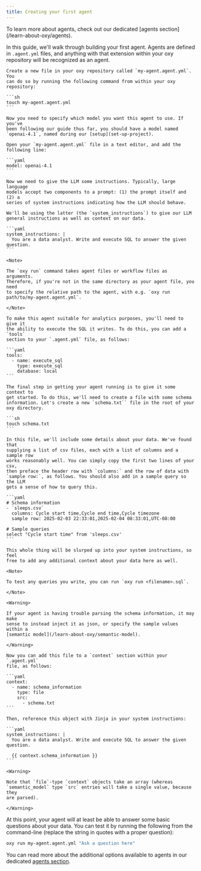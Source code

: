 ```yaml
---
title: Creating your first agent
---
```


<Note>
To learn more about agents, check out our dedicated [agents section](/learn-about-oxy/agents).
</Note>

In this guide, we'll walk through building your first agent. Agents are defined
in `.agent.yml` files, and anything with that extension within your oxy
repository will be recognized as an agent.

<Steps>

  <Step title="Creating an .agent.yml file">

    Create a new file in your oxy repository called `my-agent.agent.yml`. You
    can do so by running the following command from within your oxy repository:

    ```sh
    touch my-agent.agent.yml
    ```

  </Step>

  <Step title="Specifying the model to use">

    Now you need to specify which model you want this agent to use. If you've
    been following our guide thus far, you should have a model named
    `openai-4.1`, named during our [setup](set-up-project).

    Open your `my-agent.agent.yml` file in a text editor, and add the following line:

    ```yaml
    model: openai-4.1
    ```

  </Step>

  <Step title="Adding system instructions">

    Now we need to give the LLM some instructions. Typically, large language
    models accept two components to a prompt: (1) the prompt itself and (2) a
    series of system instructions indicating how the LLM should behave.

    We'll be using the latter (the `system_instructions`) to give our LLM
    general instructions as well as context on our data.

    ```yaml
    system_instructions: |
      You are a data analyst. Write and execute SQL to answer the given question.
    ```

    <Note>

    The `oxy run` command takes agent files or workflow files as arguments.
    Therefore, if you're not in the same directory as your agent file, you need
    to specify the relative path to the agent, with e.g. `oxy run
    path/to/my-agent.agent.yml`.

    </Note>

  </Step>

  <Step title="Giving your agent the ability to execute SQL">

    To make this agent suitable for analytics purposes, you'll need to give it
    the ability to execute the SQL it writes. To do this, you can add a `tools`
    section to your `.agent.yml` file, as follows:

    ```yaml
    tools:
      - name: execute_sql
        type: execute_sql
        database: local
    ```

  </Step>

  <Step title="Creating a file with schema information">

    The final step in getting your agent running is to give it some context to
    get started. To do this, we'll need to create a file with some schema
    information. Let's create a new `schema.txt`` file in the root of your
    oxy directory.

    ```sh
    touch schema.txt
    ```

    In this file, we'll include some details about your data. We've found that
    supplying a list of csv files, each with a list of columns and a sample row
    works reasonably well. You can simply copy the first two lines of your csv,
    then preface the header row with `columns:` and the row of data with
    `sample row:`, as follows. You should also add in a sample query so the LLM
    gets a sense of how to query this.

    ```yaml
    # Schema information
    - `sleeps.csv`
      columns: Cycle start time,Cycle end time,Cycle timezone
      sample row: 2025-02-03 22:33:01,2025-02-04 08:33:01,UTC-08:00

    # Sample queries
    select "Cycle start time" from 'sleeps.csv'
    ```

    This whole thing will be slurped up into your system instructions, so feel
    free to add any additional context about your data here as well.

    <Note>

    To test any queries you write, you can run `oxy run <filename>.sql`.

    </Note>

    <Warning>

    If your agent is having trouble parsing the schema information, it may make
    sense to instead inject it as json, or specify the sample values within a
    [semantic model](/learn-about-oxy/semantic-model).

    </Warning>

  </Step>

  <Step title="Giving this context to your agent">

    Now you can add this file to a `context` section within your `.agent.yml`
    file, as follows:

    ```yaml
    context:
      - name: schema_information
        type: file
        src:
          - schema.txt
    ```

    Then, reference this object with Jinja in your system instructions:

    ```yaml
    system_instructions: | 
      You are a data analyst. Write and execute SQL to answer the given question.

      {{ context.schema_information }}
    ```

    <Warning>

    Note that `file`-type `context` objects take an array (whereas
    `semantic_model` type `src` entries will take a single value, because they
    are parsed).

    </Warning>

  </Step>

</Steps>

At this point, your agent will at least be able to answer some basic questions
about your data. You can test it by running the following from the
command-line (replace the string in quotes with a proper question):

```sh
oxy run my-agent.agent.yml "Ask a question here"
```

You can read more about the additional options available to agents in our dedicated [agents section](learn-about-oxy/agents).
